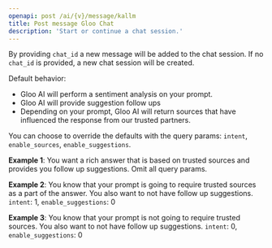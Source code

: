 ```yaml
---
openapi: post /ai/{v}/message/kallm
title: Post message Gloo Chat
description: 'Start or continue a chat session.'
---
```


By providing `chat_id` a new message will be added to the chat session. If no `chat_id` is provided, a new chat session will be created.

Default behavior:
* Gloo AI will perform a sentiment analysis on your prompt.
* Gloo AI will provide suggestion follow ups
* Depending on your prompt, Gloo AI will return sources that have influenced the response from our trusted partners.

You can choose to override the defaults with the query params: `intent`, `enable_sources`, `enable_suggestions`.

**Example 1**:
You want a rich answer that is based on trusted sources and provides you follow up suggestions. Omit all query params.

**Example 2**:
You know that your prompt is going to require trusted sources as a part of the answer. You also want to not have follow up suggestions.
`intent`: 1, `enable_suggestions`: 0

**Example 3**:
You know that your prompt is not going to require trusted sources. You also want to not have follow up suggestions.
`intent`: 0, `enable_suggestions`: 0
